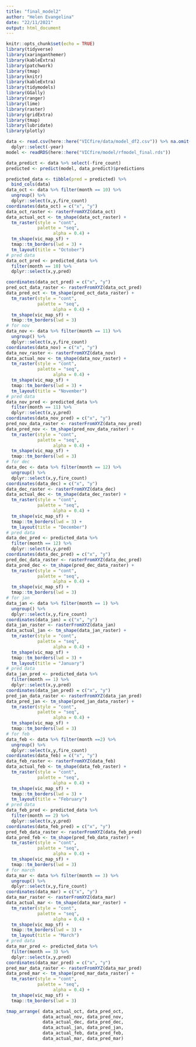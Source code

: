 ```yaml
---
title: "final_model2"
author: "Helen Evangelina"
date: "22/11/2021"
output: html_document
---
```


```r
knitr::opts_chunk$set(echo = TRUE)
library(tidyverse)
library(xaringanthemer)
library(kableExtra)
library(patchwork)
library(tmap)
library(knitr)
library(kableExtra)
library(tidymodels)
library(GGally)
library(ranger)
library(lime)
library(raster)
library(gridExtra)
library(tmap)
library(lubridate)
library(plotly)
```

```r
data <- read.csv(here::here("VICfire/data/model_df2.csv")) %>% na.omit() %>%
  dplyr::select(-year)
model <- readRDS(here::here("VICfire/model/rfmodel_final.rds"))
```


```r
data_predict <- data %>% select(-fire_count)
predicted <- predict(model, data_predict)$predictions

predicted_data <- tibble(pred = predicted) %>%
  bind_cols(data)
data_oct <- data %>% filter(month == 10) %>%
  ungroup() %>%
  dplyr::select(x,y,fire_count)
coordinates(data_oct) = c("x", "y")
data_oct_raster <- rasterFromXYZ(data_oct)
data_actual_oct <- tm_shape(data_oct_raster) +
  tm_raster(style = "cont", 
            palette = "seq",
                  alpha = 0.4) +
  tm_shape(vic_map_sf) +
  tmap::tm_borders(lwd = 3) +
  tm_layout(title = "October")
# pred data
data_oct_pred <- predicted_data %>%
  filter(month == 10) %>%
  dplyr::select(x,y,pred)

coordinates(data_oct_pred) = c("x", "y")
pred_oct_data_raster <- rasterFromXYZ(data_oct_pred)
data_pred_oct <- tm_shape(pred_oct_data_raster) +
  tm_raster(style = "cont", 
            palette = "seq",
                  alpha = 0.4) +
  tm_shape(vic_map_sf) +
  tmap::tm_borders(lwd = 3)
# for nov
data_nov <- data %>% filter(month == 11) %>%
  ungroup() %>%
  dplyr::select(x,y,fire_count)
coordinates(data_nov) = c("x", "y")
data_nov_raster <- rasterFromXYZ(data_nov)
data_actual_nov <- tm_shape(data_nov_raster) +
  tm_raster(style = "cont", 
            palette = "seq",
                  alpha = 0.4) +
  tm_shape(vic_map_sf) +
  tmap::tm_borders(lwd = 3) +
  tm_layout(title = "November")
# pred data
data_nov_pred <- predicted_data %>%
  filter(month == 11) %>%
  dplyr::select(x,y,pred)
coordinates(data_nov_pred) = c("x", "y")
pred_nov_data_raster <- rasterFromXYZ(data_nov_pred)
data_pred_nov <- tm_shape(pred_nov_data_raster) +
  tm_raster(style = "cont", 
            palette = "seq",
                  alpha = 0.4) +
  tm_shape(vic_map_sf) +
  tmap::tm_borders(lwd = 3)
# for dec
data_dec <- data %>% filter(month == 12) %>%
  ungroup() %>%
  dplyr::select(x,y,fire_count)
coordinates(data_dec) = c("x", "y")
data_dec_raster <- rasterFromXYZ(data_dec)
data_actual_dec <- tm_shape(data_dec_raster) +
  tm_raster(style = "cont", 
            palette = "seq",
                  alpha = 0.4) +
  tm_shape(vic_map_sf) +
  tmap::tm_borders(lwd = 3) +
  tm_layout(title = "December")
# pred data
data_dec_pred <- predicted_data %>%
  filter(month == 12) %>%
  dplyr::select(x,y,pred)
coordinates(data_dec_pred) = c("x", "y")
pred_dec_data_raster <- rasterFromXYZ(data_dec_pred)
data_pred_dec <- tm_shape(pred_dec_data_raster) +
  tm_raster(style = "cont", 
            palette = "seq",
                  alpha = 0.4) +
  tm_shape(vic_map_sf) +
  tmap::tm_borders(lwd = 3)
# for jan
data_jan <- data %>% filter(month == 1) %>%
  ungroup() %>%
  dplyr::select(x,y,fire_count)
coordinates(data_jan) = c("x", "y")
data_jan_raster <- rasterFromXYZ(data_jan)
data_actual_jan <- tm_shape(data_jan_raster) +
  tm_raster(style = "cont", 
            palette = "seq",
                  alpha = 0.4) +
  tm_shape(vic_map_sf) +
  tmap::tm_borders(lwd = 3) +
  tm_layout(title = "January")
# pred data
data_jan_pred <- predicted_data %>%
  filter(month == 1) %>%
  dplyr::select(x,y,pred)
coordinates(data_jan_pred) = c("x", "y")
pred_jan_data_raster <- rasterFromXYZ(data_jan_pred)
data_pred_jan <- tm_shape(pred_jan_data_raster) +
  tm_raster(style = "cont", 
            palette = "seq",
                  alpha = 0.4) +
  tm_shape(vic_map_sf) +
  tmap::tm_borders(lwd = 3)
# for feb
data_feb <- data %>% filter(month ==2) %>%
  ungroup() %>%
  dplyr::select(x,y,fire_count)
coordinates(data_feb) = c("x", "y")
data_feb_raster <- rasterFromXYZ(data_feb)
data_actual_feb <- tm_shape(data_feb_raster) +
  tm_raster(style = "cont", 
            palette = "seq",
                  alpha = 0.4) +
  tm_shape(vic_map_sf) +
  tmap::tm_borders(lwd = 3) +
  tm_layout(title = "February")
# pred data
data_feb_pred <- predicted_data %>%
  filter(month == 2) %>%
  dplyr::select(x,y,pred)
coordinates(data_feb_pred) = c("x", "y")
pred_feb_data_raster <- rasterFromXYZ(data_feb_pred)
data_pred_feb <- tm_shape(pred_feb_data_raster) +
  tm_raster(style = "cont", 
            palette = "seq",
                  alpha = 0.4) +
  tm_shape(vic_map_sf) +
  tmap::tm_borders(lwd = 3)
# for march
data_mar <- data %>% filter(month == 3) %>%
  ungroup() %>%
  dplyr::select(x,y,fire_count)
coordinates(data_mar) = c("x", "y")
data_mar_raster <- rasterFromXYZ(data_mar)
data_actual_mar <- tm_shape(data_mar_raster) +
  tm_raster(style = "cont", 
            palette = "seq",
                  alpha = 0.4) +
  tm_shape(vic_map_sf) +
  tmap::tm_borders(lwd = 3) +
  tm_layout(title = "March")
# pred data
data_mar_pred <- predicted_data %>%
  filter(month == 3) %>%
  dplyr::select(x,y,pred)
coordinates(data_mar_pred) = c("x", "y")
pred_mar_data_raster <- rasterFromXYZ(data_mar_pred)
data_pred_mar <- tm_shape(pred_mar_data_raster) +
  tm_raster(style = "cont", 
            palette = "seq",
                  alpha = 0.4) +
  tm_shape(vic_map_sf) +
  tmap::tm_borders(lwd = 3)
```

```r
tmap_arrange( data_actual_oct, data_pred_oct,
              data_actual_nov, data_pred_nov,
              data_actual_dec, data_pred_dec,
              data_actual_jan, data_pred_jan,
              data_actual_feb, data_pred_feb,
              data_actual_mar, data_pred_mar)
```
